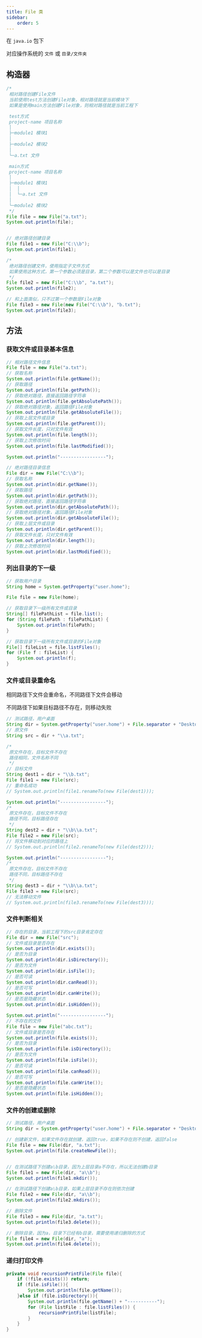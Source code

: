 ```yaml
---
title: File 类
sidebar:
    order: 5
---
```


在 `java.io` 包下

对应操作系统的 `文件` 或 `目录/文件夹`

## 构造器

```java
/*
 相对路径创建File文件
 当前使用test方法创建File对象，相对路径就是当前模块下
 如果是使用main方法创建File对象，则相对路径就是当前工程下

 test方式
 project-name 项目名称
 │
 ├─module1 模块1
 │
 ├─module2 模块2
 │
 └─a.txt 文件

 main方式
 project-name 项目名称
 │
 ├─module1 模块1
 │  │
 │  └─a.txt 文件
 │
 └─module2 模块2
 */
File file = new File("a.txt");
System.out.println(file);


// 绝对路径创建目录
File file1 = new File("C:\\b");
System.out.println(file1);

/*
 绝对路径创建文件，使用指定子文件方式
 如果使用这种方式，第一个参数必须是目录，第二个参数可以是文件也可以是目录
 */
File file2 = new File("C:\\b", "a.txt");
System.out.println(file2);

// 和上面类似，只不过第一个参数是File对象
File file3 = new File(new File("C:\\b"), "b.txt");
System.out.println(file3);
```

## 方法

### 获取文件或目录基本信息

```java
// 相对路径文件信息
File file = new File("a.txt");
// 获取名称
System.out.println(file.getName());
// 获取路径
System.out.println(file.getPath());
// 获取绝对路径，直接返回路径字符串
System.out.println(file.getAbsolutePath());
// 获取绝对路径对象，返回路径File对象
System.out.println(file.getAbsoluteFile());
// 获取上层文件或目录
System.out.println(file.getParent());
// 获取文件长度，只对文件有效
System.out.println(file.length());
// 获取上次修改时间
System.out.println(file.lastModified());

System.out.println("-----------------");

// 绝对路径目录信息
File dir = new File("C:\\b");
// 获取名称
System.out.println(dir.getName());
// 获取路径
System.out.println(dir.getPath());
// 获取绝对路径，直接返回路径字符串
System.out.println(dir.getAbsolutePath());
// 获取绝对路径对象，返回路径File对象
System.out.println(dir.getAbsoluteFile());
// 获取上层文件或目录
System.out.println(dir.getParent());
// 获取文件长度，只对文件有效
System.out.println(dir.length());
// 获取上次修改时间
System.out.println(dir.lastModified());
```

### 列出目录的下一级

```java
// 获取用户目录
String home = System.getProperty("user.home");

File file = new File(home);

// 获取目录下一级所有文件或目录
String[] filePathList = file.list();
for (String filePath : filePathList) {
    System.out.println(filePath);
}

// 获取目录下一级所有文件或目录的File对象
File[] fileList = file.listFiles();
for (File f : fileList) {
    System.out.println(f);
}
```

### 文件或目录重命名

相同路径下文件会重命名，不同路径下文件会移动

不同路径下如果目标路径不存在，则移动失败

```java
// 测试路径，用户桌面
String dir = System.getProperty("user.home") + File.separator + "Desktop";
// 原文件
String src = dir + "\\a.txt";

/*
 原文件存在，目标文件不存在
 路径相同，文件名称不同
 */
// 目标文件
String dest1 = dir + "\\b.txt";
File file1 = new File(src);
// 重命名成功
// System.out.println(file1.renameTo(new File(dest1)));

System.out.println("-----------------");
/*
 原文件存在，目标文件不存在
 路径不同，目标路径存在
 */
String dest2 = dir + "\\b\\a.txt";
File file2 = new File(src);
// 将文件移动到对应的路径上
// System.out.println(file2.renameTo(new File(dest2)));

System.out.println("-----------------");
/*
 原文件存在，目标文件不存在
 路径不同，目标路径不存在
 */
String dest3 = dir + "\\b\\a.txt";
File file3 = new File(src);
// 无法移动文件
// System.out.println(file3.renameTo(new File(dest3)));
```

### 文件判断相关

```java
// 存在的目录，当前工程下的src目录肯定存在
File dir = new File("src");
// 文件或目录是否存在
System.out.println(dir.exists());
// 是否为目录
System.out.println(dir.isDirectory());
// 是否为文件
System.out.println(dir.isFile());
// 是否可读
System.out.println(dir.canRead());
// 是否可写
System.out.println(dir.canWrite());
// 是否是隐藏状态
System.out.println(dir.isHidden());

System.out.println("-----------------");
// 不存在的文件
File file = new File("abc.txt");
// 文件或目录是否存在
System.out.println(file.exists());
// 是否为目录
System.out.println(file.isDirectory());
// 是否为文件
System.out.println(file.isFile());
// 是否可读
System.out.println(file.canRead());
// 是否可写
System.out.println(file.canWrite());
// 是否是隐藏状态
System.out.println(file.isHidden());
```

### 文件的创建或删除

```java
// 测试路径，用户桌面
String dir = System.getProperty("user.home") + File.separator + "Desktop";

// 创建新文件，如果文件存在就创建，返回true，如果不存在则不创建，返回false
File file = new File(dir, "a.txt");
System.out.println(file.createNewFile());


// 在测试路径下创建a\b目录，因为上层目录a不存在，所以无法创建b目录
File file1 = new File(dir, "a\\b");
System.out.println(file1.mkdir());

// 在测试路径下创建a\b目录，如果上层目录不存在则依次创建
File file2 = new File(dir, "a\\b");
System.out.println(file2.mkdirs());

// 删除文件
File file3 = new File(dir, "a.txt");
System.out.println(file3.delete());

// 删除目录，因为a，目录下已经有b目录，需要使用递归删除的方式
File file4 = new File(dir, "a");
System.out.println(file4.delete());
```

### 递归打印文件

```java
private void recursionPrintFile(File file){
    if (!file.exists()) return;
    if (file.isFile()){
        System.out.println(file.getName());
    }else if (file.isDirectory()){
        System.out.println(file.getName() + "-----------");
        for (File listFile : file.listFiles()) {
            recursionPrintFile(listFile);
        }
    }
}
```
